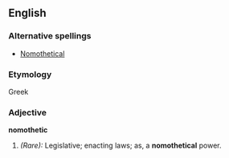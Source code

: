 ==English==

===Alternative spellings===
* [[Nomothetical]]

===Etymology===
Greek

===Adjective===
'''nomothetic'''
# ''(Rare):'' Legislative; enacting laws; as, a '''nomothetical''' power. <!-- [[Bp. Barlow]]-->